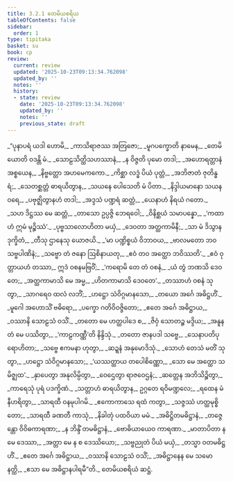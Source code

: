 ```yaml
---
title: 3.2.1 တေမိယစရိယ
tableOfContents: false
sidebar:
  order: 1
type: tipitaka
basket: su
book: cp
review:
  current: review
  updated: '2025-10-23T09:13:34.762098'
  updated_by: ''
  notes: ''
  history:
  - state: review
    date: '2025-10-23T09:13:34.762098'
    updated_by: ''
    notes: ''
    previous_state: draft
---
```



<ReviewStatus review={frontmatter.review} showDetails={true} />

<HypothesisAnnotation frontmatter={frontmatter} />

<DynamicBreadcrumb />

<Division number="48" book="cp" e="ch" v="21" p="412">

<Paragraph number="321" type="verses" book="cp">
_“ပုနာပရံ ယဒါ ဟောမိ,_  
_ကာသိရာဇဿ အတြဇော;_  
_မူဂပက္ခောတိ နာမေန,_  
_တေမိယောတိ ဝဒန္တိ မံ._  

</Paragraph>

</Division>
<Division number="49" book="cp" e="ch" v="21" p="412">

<Paragraph number="322" type="verses" book="cp">
_သောဠသိတ္ထိသဟဿာနံ,_  
_န ဝိဇ္ဇတိ ပုမော တဒါ;_  
_အဟောရတ္တာနံ အစ္စယေန,_  
_နိဗ္ဗတ္တော အဟမေကကော._  

</Paragraph>

</Division>
<Division number="50" book="cp" e="ch" v="21" p="412">

<Paragraph number="323" type="verses" book="cp">
_ကိစ္ဆာ လဒ္ဓံ ပိယံ ပုတ္တံ,_  
_အဘိဇာတံ ဇုတိန္ဓရံ;_  
_သေတစ္ဆတ္တံ ဓာရယိတွာန,_  
_သယနေ ပေါသေတိ မံ ပိတာ._  

</Paragraph>

</Division>
<Division number="51" book="cp" e="ch" v="21" p="412">

<Paragraph number="324" type="verses" book="cp">
_နိဒ္ဒါယမာနော သယနဝရေ,_  
_ပဗုဇ္ဈိတွာနဟံ တဒါ;_  
_အဒ္ဒသံ ပဏ္ဍရံ ဆတ္တံ,_  
_ယေနာဟံ နိရယံ ဂတော._  

</Paragraph>

</Division>
<Division number="52" book="cp" e="ch" v="21" p="412">

<Paragraph number="325" type="verses" book="cp">
_သဟ ဒိဋ္ဌဿ မေ ဆတ္တံ,_  
_တာသော ဥပ္ပဇ္ဇိ ဘေရဝေါ;_  
_ဝိနိစ္ဆယံ သမာပန္နော,_  
_‘ကထာဟံ ဣမံ မုဉ္စိဿံ’._  

</Paragraph>

</Division>
<Division number="53" book="cp" e="ch" v="21" p="412">

<Paragraph number="326" type="verses" book="cp">
_ပုဗ္ဗသာလောဟိတာ မယှံ,_  
_ဒေဝတာ အတ္ထကာမိနီ;_  
_သာ မံ ဒိသွာန ဒုက္ခိတံ,_  
_တီသု ဌာနေသု ယောဇယိ._  

</Paragraph>

</Division>
<Division number="54" book="cp" e="ch" v="21" p="412">

<Paragraph number="327" type="verses" book="cp">
_‘မာ ပဏ္ဍိစ္စယံ ဝိဘာဝယ,_  
_ဗာလမတော ဘဝ သဗ္ဗပါဏိနံ;_  
_သဗ္ဗော တံ ဇနော ဩစိနာယတု,_  
_ဧဝံ တဝ အတ္ထော ဘဝိဿတိ’._  

</Paragraph>

</Division>
<Division number="55" book="cp" e="ch" v="21" p="412">

<Paragraph number="328" type="verses" book="cp">
_ဧဝံ ဝုတ္တာယဟံ တဿာ,_  
ဣဒံ ဝစနမဗြဝိံ;_  
_‘ကရောမိ တေ တံ ဝစနံ,_  
_ယံ တွံ ဘဏသိ ဒေဝတေ;_  
_အတ္ထကာမာသိ မေ အမ္မ,_  
_ဟိတကာမာသိ ဒေဝတေ’._  

</Paragraph>

</Division>
<Division number="56" book="cp" e="ch" v="21" p="412">

<Paragraph number="329" type="verses" book="cp">
_တဿာဟံ ဝစနံ သုတွာ,_  
_သာဂရေဝ ထလံ လဘိံ;_  
_ဟဋ္ဌော သံဝိဂ္ဂမာနသော,_  
_တယော အင်္ဂေ အဓိဋ္ဌဟိံ._  

</Paragraph>

</Division>
<Division number="57" book="cp" e="ch" v="21" p="413">

<Paragraph number="330" type="verses" book="cp">
_မူဂေါ အဟောသိံ ဗဓိရော,_  
_ပက္ခော ဂတိဝိဝဇ္ဇိတော;_  
_ဧတေ အင်္ဂေ အဓိဋ္ဌာယ,_  
_ဝဿာနိ သောဠသံ ဝသိံ._  

</Paragraph>

</Division>
<Division number="58" book="cp" e="ch" v="21" p="413">

<Paragraph number="331" type="verses" book="cp">
_တတော မေ ဟတ္ထပါဒေ စ,_  
_ဇိဝှံ သောတဉ္စ မဒ္ဒိယ;_  
_အနူနတံ မေ ပဿိတွာ,_  
_‘ကာဠကဏ္ဏီ’တိ နိန္ဒိသုံ._  

</Paragraph>

</Division>
<Division number="59" book="cp" e="ch" v="21" p="413">

<Paragraph number="332" type="verses" book="cp">
_တတော ဇာနပဒါ သဗ္ဗေ,_  
_သေနာပတိပုရောဟိတာ;_  
_သဗ္ဗေ ဧကမနာ ဟုတွာ,_  
_ဆဍ္ဍနံ အနုမောဒိသုံ._  

</Paragraph>

</Division>
<Division number="60" book="cp" e="ch" v="21" p="413">

<Paragraph number="333" type="verses" book="cp">
_သောဟံ တေသံ မတိံ သုတွာ,_  
_ဟဋ္ဌော သံဝိဂ္ဂမာနသော;_  
_‘ယဿတ္ထာယ တပေါစိဏ္ဏော,_  
_သော မေ အတ္ထော သမိဇ္ဈထ’._  

</Paragraph>

</Division>
<Division number="61" book="cp" e="ch" v="21" p="413">

<Paragraph number="334" type="verses" book="cp">
_နှာပေတွာ အနုလိမ္ပိတွာ,_  
_ဝေဌေတွာ ရာဇဝေဌနံ;_  
_ဆတ္တေန အဘိသိဉ္စိတွာ,_  
_ကာရေသုံ ပုရံ ပဒက္ခိဏံ._  

</Paragraph>

</Division>
<Division number="62" book="cp" e="ch" v="21" p="413">

<Paragraph number="335" type="verses" book="cp">
_သတ္တာဟံ ဓာရယိတွာန,_  
ဥဂ္ဂတေ ရဝိမဏ္ဍလေ;_  
_ရထေန မံ နီဟရိတွာ,_  
_သာရထီ ဝနမုပါဂမိ._  

</Paragraph>

</Division>
<Division number="63" book="cp" e="ch" v="21" p="413">

<Paragraph number="336" type="verses" book="cp">
_ဧကောကာသေ ရထံ ကတွာ,_  
_သဇ္ဇဿံ ဟတ္ထမုစ္စိတော;_  
_သာရထီ ခဏတီ ကာသုံ,_  
_နိခါတုံ ပထဝိယာ မမံ._  

</Paragraph>

</Division>
<Division number="64" book="cp" e="ch" v="21" p="413">

<Paragraph number="337" type="verses" book="cp">
_အဓိဋ္ဌိတမဓိဋ္ဌာနံ,_  
_တဇ္ဇေန္တော ဝိဝိဓကာရဏာ;_  
_န ဘိန္ဒိံ တမဓိဋ္ဌာနံ,_  
_ဗောဓိယာယေဝ ကာရဏာ._  

</Paragraph>

</Division>
<Division number="65" book="cp" e="ch" v="21" p="413">

<Paragraph number="338" type="verses" book="cp">
_မာတာပိတာ န မေ ဒေဿာ,_  
_အတ္တာ မေ န စ ဒေဿိယော;_  
_သဗ္ဗညုတံ ပိယံ မယှံ,_  
_တသ္မာ ဝတမဓိဋ္ဌဟိံ._  

</Paragraph>

</Division>
<Division number="66" book="cp" e="ch" v="21" p="413">

<Paragraph number="339" type="verses" book="cp">
_ဧတေ အင်္ဂေ အဓိဋ္ဌာယ,_  
_ဝဿာနိ သောဠသံ ဝသိံ;_  
_အဓိဋ္ဌာနေန မေ သမော နတ္ထိ,_  
_ဧသာ မေ အဓိဋ္ဌာနပါရမီ”တိ._  


</Paragraph>
</Division>

<Paragraph number="340" type="center" book="cp">
တေမိယစရိယံ ဆဋ္ဌံ.
</Paragraph>